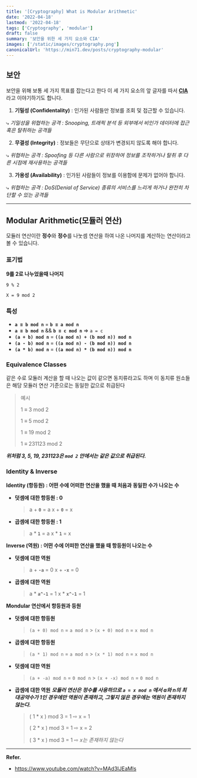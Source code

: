 ```yaml
---
title: '[Cryptography] What is Modular Arithmetic'
date: '2022-04-18'
lastmod: '2022-04-18'
tags: ['Cryptography', 'modular']
draft: false
summary: '보안을 위한 세 가지 요소와 CIA'
images: ['/static/images/cryptography.png']
canonicalUrl: 'https://min71.dev/posts/cryptography-modular'
---
```


<TOCInline toc={props.toc} exclude="Introduction" />

## 보안

보안을 위해 보통 세 가지 목표를 잡는다고 한다 이 세 가지 요소의 앞 글자를 따서 <u>**CIA**</u>라고 이야기하기도 합니다.

1. **기밀성 (Confidentality)** : 인가된 사람들만 정보를 조회 및 접근할 수 있습니다.

⤷ _기밀성을 위협하는 공격 : Snooping, 트래픽 분석 등 외부에서 비인가 데이터에 접근 혹은 탈취하는 공격들_

2. **무결성 (Integrity)** : 정보들은 무단으로 상태가 변경되지 않도록 해야 합니다.

⤷ _위협하는 공격 : Spoofing 등 다른 사람으로 위장하여 정보를 조작하거나 탈취 후 다른 시점에 재사용하는 공격들_

3. **가용성 (Availability)** : 인가된 사람들이 정보를 이용함에 문제가 없어야 합니다.

⤷ _위협하는 공격 : DoS(Denial of Service) 종류의 서비스를 느리게 하거나 완전히 차단할 수 있는 공격들_

---

## Modular Arithmetic(모듈러 연산)

모듈러 연산이란 **정수**와 **정수**를 나눗셈 연산을 하여 나온 나머지를 계산하는 연산이라고 볼 수 있습니다.

### 표기법

**9를 2로 나누었을때 나머지**

```
9 % 2
```

```
X = 9 mod 2
```

### 특성

- **`a ≡ b mod n`** = **`b ≡ a mod n`**
- **`a ≡ b mod n`** && **`b ≡ c mod n`** => `a = c`
- **`(a + b) mod n`** = **`((a mod n) + (b mod n)) mod n`**
- **`(a - b) mod n`** = **`((a mod n) - (b mod n)) mod n`**
- **`(a * b) mod n`** = **`((a mod n) * (b mod n)) mod n`**

### Equivalence Classes

같은 수로 모듈러 계산을 할 때 나오는 값이 같으면 동치류라고도 하며 이 동치류 원소들은 해당 모듈러 연산 기준으로는 동일한 값으로 취급된다

> 예시
>
> 1 ≡ 3 mod 2
>
> 1 ≡ 5 mod 2
>
> 1 ≡ 19 mod 2
>
> 1 ≡ 231123 mod 2

**_위처럼 3, 5, 19, 231123은 `mod 2` 안에서는 같은 값으로 취급된다._**

### Identity & Inverse

**Identity (항등원) : 어떤 수에 어떠한 연산을 했을 때 처음과 동일한 수가 나오는 수**

- **덧셈에 대한 항등원 : 0**
  > a + **`0`** = a
  > x + **`0`** = x
- **곱셈에 대한 항등원 : 1**
  > a \* **`1`** = a
  > x \* **`1`** = x

**Inverse (역원) : 어떤 수에 어떠한 연산을 했을 때 항등원이 나오는 수**

- **덧셈에 대한 역원**
  > a + **`-a`** = 0
  > x + **`-x`** = 0
- **곱셈에 대한 역원**
  > a \* **`a^-1`** = 1
  > x \* **`x^-1`** = 1

**Mondular 연산에서 항등원과 등원**

- **덧셈에 대한 항등원**
  > `(a + 0) mod n` = `a mod n` > `(x + 0) mod n` = `x mod n`
- **곱셈에 대한 항등원**
  > `(a * 1) mod n` = `a mod n` > `(x * 1) mod n` = `x mod n`
- **덧셈에 대한 역원**
  > `(a + -a) mod n` = `0 mod n` > `(x + -x) mod n` = `0 mod n`
- **곱셈에 대한 역원**
  **_모듈러 연산은 정수를 사용하므로 _`a = x mod n`_ 에서 a와 n의 최대공약수가 1인 경우에만 역원이 존재하고, 그렇지 않은 경우에는 역원이 존재하지 않는다._**
  > ( 1 \* x ) mod 3 = 1 ⇨ x = 1
  >
  > ( 2 \* x ) mod 3 = 1 ⇨ x = 2
  >
  > ( 3 \* x ) mod 3 = 1 ⇨ _x는 존재하지 않는다_

---

**Refer.**

- https://www.youtube.com/watch?v=MAd3IJEaMls
